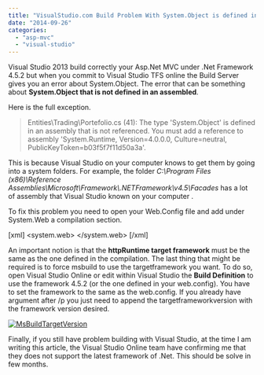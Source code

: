 ```yaml
---
title: "VisualStudio.com Build Problem With System.Object is defined in an assembly that is not referenced"
date: "2014-09-26"
categories: 
  - "asp-mvc"
  - "visual-studio"
---
```


Visual Studio 2013 build correctly your Asp.Net MVC under .Net Framework 4.5.2 but when you commit to Visual Studio TFS online the Build Server gives you an error about System.Object. The error that can be something about **System.Object that is not defined in an assembled**.

Here is the full exception.

> Entities\\Trading\\Portefolio.cs (41): The type 'System.Object' is defined in an assembly that is not referenced. You must add a reference to assembly 'System.Runtime, Version=4.0.0.0, Culture=neutral, PublicKeyToken=b03f5f7f11d50a3a'.

This is because Visual Studio on your computer knows to get them by going into a system folders. For example, the folder _C:\\Program Files (x86)\\Reference Assemblies\\Microsoft\\Framework\\.NETFramework\\v4.5\\Facades_ has a lot of assembly that Visual Studio known on your computer .

To fix this problem you need to open your Web.Config file and add under System.Web a compilation section.

\[xml\] <system.web> <compilation debug="true" targetFramework="4.5.2"> <assemblies> <add assembly="System.Runtime, Version=4.0.0.0, Culture=neutral, PublicKeyToken=b03f5f7f11d50a3a" /> </assemblies> </compilation> <httpRuntime targetFramework="4.5.2"/> </system.web> \[/xml\]

An important notion is that the **httpRuntime target framework** must be the same as the one defined in the compilation. The last thing that might be required is to force msbuild to use the targetframework you want. To do so, open Visual Studio Online or edit within Visual Studio the **Build Definition** to use the framework 4.5.2 (or the one defined in your web.config). You have to set the framework to the same as the web.config. If you already have argument after /p you just need to append the targetframeworkversion with the framework version desired.

[![MsBuildTargetVersion](http://patrickdesjardins.com/blog/wp-content/uploads/2014/08/MsBuildTargetVersion-400x312.png)](http://patrickdesjardins.com/blog/visualstudio-com-build-problem-with-system-object-is-defined-in-an-assembly-that-is-not-referenced/msbuildtargetversion)

Finally, if you still have problem building with Visual Studio, at the time I am writing this article, the Visual Studio Online team have confirming me that they does not support the latest framework of .Net. This should be solve in few months.
